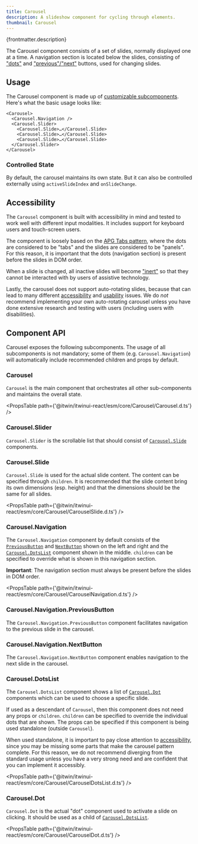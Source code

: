 ```yaml
---
title: Carousel
description: A slideshow component for cycling through elements.
thumbnail: Carousel
---
```


<p>{frontmatter.description}</p>

<LiveExample src='Carousel.main.tsx'>
  <AllExamples.CarouselMainExample client:load />
</LiveExample>

The Carousel component consists of a set of slides, normally displayed one at a time. A navigation section is located below the slides, consisting of ["dots"](#carouseldotslist) and ["previous"/"next"](#carouselnavigation) buttons, used for changing slides.

## Usage

The Carousel component is made up of [customizable subcomponents](#component-api). Here's what the basic usage looks like:

```tsx
<Carousel>
  <Carousel.Navigation />
  <Carousel.Slider>
    <Carousel.Slide>…</Carousel.Slide>
    <Carousel.Slide>…</Carousel.Slide>
    <Carousel.Slide>…</Carousel.Slide>
  </Carousel.Slider>
</Carousel>
```

### Controlled State

By default, the carousel maintains its own state. But it can also be controlled externally using `activeSlideIndex` and `onSlideChange`.

<LiveExample src='Carousel.controlled.tsx'>
  <AllExamples.CarouselControlledExample client:load />
</LiveExample>

## Accessibility

The `Carousel` component is built with accessibility in mind and tested to work well with different input modalities. It includes support for keyboard users and touch-screen users.

The component is loosely based on the [APG Tabs pattern](https://www.w3.org/WAI/ARIA/apg/patterns/tabs/), where the dots are considered to be "tabs" and the slides are considered to be "panels". For this reason, it is important that the dots (navigation section) is present before the slides in DOM order.

When a slide is changed, all inactive slides will become ["inert"](https://developer.mozilla.org/en-US/docs/Web/HTML/Global_attributes/inert) so that they cannot be interacted with by users of assistive technology.

Lastly, the carousel does not support auto-rotating slides, because that can lead to many different [accessibility](https://www.boia.org/blog/carousels-and-accessibility-7-tips) and [usability](https://www.nngroup.com/articles/auto-forwarding/) issues. We do _not_ recommend implementing your own auto-rotating carousel unless you have done extensive research and testing with users (including users with disabilities).

## Component API

Carousel exposes the following subcomponents. The usage of all subcomponents is not mandatory; some of them (e.g. `Carousel.Navigation`) will automatically include recommended children and props by default.

### Carousel

`Carousel` is the main component that orchestrates all other sub-components and maintains the overall state.

<PropsTable path={'@itwin/itwinui-react/esm/core/Carousel/Carousel.d.ts'} />

### Carousel.Slider

`Carousel.Slider` is the scrollable list that should consist of [`Carousel.Slide`](#carouselslide) components.

### Carousel.Slide

`Carousel.Slide` is used for the actual slide content. The content can be specified through `children`. It is recommended that the slide content bring its own dimensions (esp. height) and that the dimensions should be the same for all slides.

<PropsTable path={'@itwin/itwinui-react/esm/core/Carousel/CarouselSlide.d.ts'} />

### Carousel.Navigation

The `Carousel.Navigation` component by default consists of the [`PreviousButton`](#carouselnavigationpreviousbutton) and [`NextButton`](#carouselnavigationnextbutton) shown on the left and right and the [`Carousel.DotsList`](#carouseldotslist) component shown in the middle. `children` can be specified to override what is shown in this navigation section.

**Important**: The navigation section must always be present before the slides in DOM order.

<PropsTable path={'@itwin/itwinui-react/esm/core/Carousel/CarouselNavigation.d.ts'} />

### Carousel.Navigation.PreviousButton

The `Carousel.Navigation.PreviousButton` component facilitates navigation to the previous slide in the carousel.

### Carousel.Navigation.NextButton

The `Carousel.Navigation.NextButton` component enables navigation to the next slide in the carousel.

### Carousel.DotsList

The `Carousel.DotsList` component shows a list of [`Carousel.Dot`](#carouseldot) components which can be used to choose a specific slide.

If used as a descendant of `Carousel`, then this component does not need any props or `children`. `children` can be specified to override the individual dots that are shown. The props can be specified if this component is being used standalone (outside `Carousel`).

When used standalone, it is important to pay close attention to [accessibility](#accessibility), since you may be missing some parts that make the carousel pattern complete. For this reason, we do not recommend diverging from the standard usage unless you have a very strong need and are confident that you can implement it accessibly.

<PropsTable path={'@itwin/itwinui-react/esm/core/Carousel/CarouselDotsList.d.ts'} />

### Carousel.Dot

`Carousel.Dot` is the actual "dot" component used to activate a slide on clicking. It should be used as a child of [`Carousel.DotsList`](#carouseldotslist).

<PropsTable path={'@itwin/itwinui-react/esm/core/Carousel/CarouselDot.d.ts'} />
